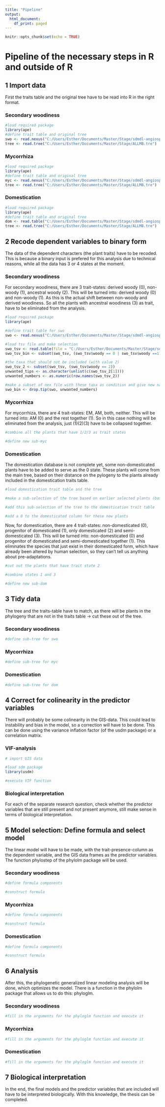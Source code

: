 ```yaml
---
title: "Pipeline"
output:
  html_document:
    df_print: paged
---
```


```r
knitr::opts_chunk$set(echo = TRUE)
```

# Pipeline of the necessary steps in R and outside of R

## 1 Import data

First the traits table and the original tree have to be read into R in the right format. 

### Secondary woodiness
```r
#load required package
library(ape)
#define trait table and original tree
swo <- read.nexus("C:/Users/Esther/Documents/Master/Stage/sdmdl-angiosperm-data/data/woody.nex")
tree <- read.tree("C:/Users/Esther/Documents/Master/Stage/ALLMB.tre")
```

### Mycorrhiza
```r
#load required package
library(ape)
#define trait table and original tree
myc <- read.nexus("C:/Users/Esther/Documents/Master/Stage/sdmdl-angiosperm-data/data/myco.nex")
tree <- read.tree("C:/Users/Esther/Documents/Master/Stage/ALLMB.tre")
```

### Domestication 
```r
#load required package
library(ape)
#define trait table and original tree
dom <- read.table("C:/Users/Esther/Documents/Master/Stage/sdmdl-angiosperm-data/data/crops.tsv", header = T, sep = "\t")
tree <- read.tree("C:/Users/Esther/Documents/Master/Stage/ALLMB.tre")
```

## 2 Recode dependent variables to binary form

The data of the dependent characters (the plant traits) have to be recoded. This is because a binary 
input is prefered for this analysis due to technical reasons, while all the data has 3 or 4 states at the
moment. 

### Secondary woodiness
For secondary woodiness, there are 3 trait-states: derived woody (0), non-woody (1), ancestral woody (2). 
This will be turned into: derived woody (0) and non-woody (1). As this is the actual shift between 
non-woody and derived woodiness. So all the plants with ancestral woodiness (3) as trait, have to be 
eliminated from the analysis. 
```r
#load required package 
library(ape)

#define trait table for swo
swo <- read.nexus("C:/Users/Esther/Documents/Master/Stage/sdmdl-angiosperm-data/data/woody.nex")

#load tsv file and make selection
swo_tsv <- read.table(file = "C:/Users/Esther/Documents/Master/Stage/sdmdl-angiosperm-data/data/woody.tsv", sep = '\t', header = TRUE)
swo_tsv_bin <- subset(swo_tsv, (swo_tsv$woody == 0 | swo_tsv$woody ==1))

#the taxa that should not be included (with value 2)
swo_tsv_2 <- subset(swo_tsv, (swo_tsv$woody == 2)) 
unwanted_tips <- as.character(unlist(c(swo_tsv_2[1])))
unwanted_numbers <- as.numeric(row.names(swo_tsv_2))

#make a subset of nex file with these taxa as condition and give new name 
swo_bin <- drop.tip(swo, unwanted_numbers)

```


### Mycorrhiza
For mycorrhiza, there are 4 trait-states: EM, AM, both, neither. This will be turned into: AM (0) and 
the rest together (1). So in this case nothing will be eliminated from the analysis, just (1)(2)(3) have 
to be collapsed together. 
```r
#combine all the plants that have 1/2/3 as trait states

#define new sub-myc

```

### Domestication
The domestication database is not complete yet, some non-domesticated plants have to be added to 
serve as the 0 state. These plants will come from the main tree, based on their distance on the
pylogeny to the plants already included in the domestication traits table. 
```r
#load domestication trait table and the tree

#make a sub-selection of the tree based on earlier selected plants (based on location in phylogeny)

#add this sub-selection of the tree to the domestication trait table 

#add a 0 to the domesticated column for these new plants

```

Now, for domestication, there are 4 trait-states: non-domesticated (0), progenitor of domesticated (1), 
only domesticated (2) and semi-domesticated (3). 
This will be turned into: non-domesticated (0) and progenitor of domesticated and semi-domesticated 
together (1). This eliminates the species that just exist in their domesticated form, which have 
already been altered by human selection, so they can't tell us anything about pre-adaptations. 
```r
#cut out the plants that have trait state 2

#combine states 1 and 3

#define new sub-dom

```

## 3 Tidy data

The tree and the traits-table have to match, as there will be plants in the phylogeny that are not in the 
traits table -> cut these out of the tree. 

### Secondary woodiness
```r
#define sub-tree for swo

```

### Mycorrhiza 
```r
#define sub-tree for myc

```

### Domestication 
```r
#define sub-tree for dom

```

## 4 Correct for colinearity in the predictor variables

There will probably be some colinearity in the GIS-data. This could lead to instability and bias in the model, 
so a correction will have to be done. This can be done using the variance inflation factor (of the usdm package)
or a correlation matrix. 

### VIF-analysis
```r
# import GIS data 

#load sdm package
library(usdm)

#execute VIF function 

```

### Biological interpretation
For each of the separate research question, check whether the predictor variables that are still present and
not present anymore, still make sense in terms of biological interpretation. 


## 5 Model selection: Define formula and select model 

The linear model will have to be made, with the trait-presence-column as the dependent variable, and the 
GIS data frames as the predictor variables. The function phylostep of the phylolm package will be used. 

### Secondary woodiness
```r
#define formula components

#construct formula

```


### Mycorrhiza
```r
#define formula components

#construct formula

```


### Domestication
```r
#define formula components

#construct formula

```


## 6 Analysis

After this, the phylogenetic generalized linear modeling analysis will be done, which optimizes the model. 
There is a function in the phylolm package that allows us to do this: phyloglm. 

### Secondary woodiness
```r
#fill in the arguments for the phyloglm function and execute it

```


### Mycorrhiza
```r
#fill in the arguments for the phyloglm function and execute it

```


### Domestication
```r
#fill in the arguments for the phyloglm function and execute it

```


## 7 Biological interpretation

In the end, the final models and the predictor variables that are included will have to be interpreted biologically. 
With this knowledge, the thesis can be completed. 



